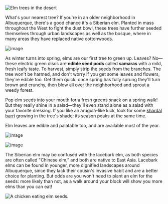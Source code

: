 ![Elm trees in the desert](/assets/ulmus/img/plant.jpg)

What's your nearest tree? If you're in an older neighborhood in Albuquerque, there's a good chance it's a Siberian elm. Planted in mass throughout the West to fight the dust bowl, these trees have further seeded themselves through urban landscapes as well as the bosque, where in many areas they have replaced native cottonwoods.

![image](/assets/ulmus/img/twig.jpg "Elm flowers and budding seeds.")

As winter turns into spring, elms are our first tree to green up. Leaves? No—these electric green discs are **edible seed pods** called **samaras** with a mild, fresh leafy taste. To harvest, simply strip the seeds from the branches. The tree won't be harmed, and don't worry if you get some leaves and flowers, they're edible too. Get them quick: once spring has fully sprung they'll turn brown and crunchy, then blow all over the neighborhood and sprout a weedy forest.

Pop elm seeds into your mouth for a fresh greens snack on a spring walk! But they really shine in a salad—they'll even stand alone as a salad with your favorite dressing. If you like an arugula-like kick, look for some [khardal barri](sisybrium) growing in the tree's shade; its season peaks at the same time.

Elm leaves are edible and palatable too, and are available most of the year.

![image](/assets/ulmus/img/handful.jpg "A handful of elm seeds. The small brown specks are flowers.")

![image](/assets/ulmus/img/salad.jpg "Elm seeds, khardal, sunflower seed, fennel and radish flower salad.")

The Siberian elm may be confused with the lacebark elm, as both species are often called "Chinese elm," and both are native to East Asia. Lacebark elms can be found in younger, more dignified landscapes around Albuquerque, since they lack their cousin's invasive habit and are a better choice for planting. But odds are you won't need to plant an elm for the seeds: more likely than not, as a walk around your block will show you more elms than you can eat!

![A chicken eating elm seeds.](/assets/ulmus/img/chicken-elm.jpg "ELMo mauled by Big Bird! Elm seeds are a treat for chickens.")
